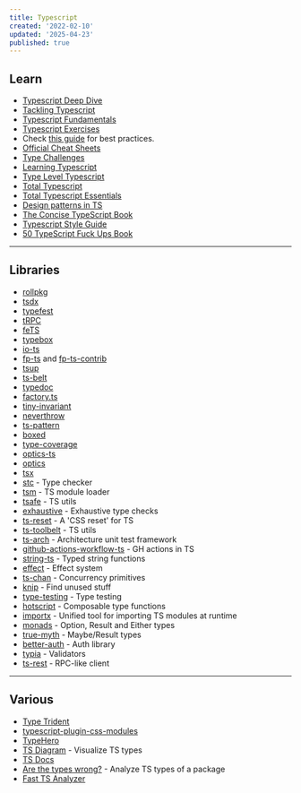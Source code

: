 ```yaml
---
title: Typescript
created: '2022-02-10'
updated: '2025-04-23'
published: true
---
```


## Learn

- [Typescript Deep Dive](https://basarat.gitbook.io/typescript)
- [Tackling Typescript](https://exploringjs.com/tackling-ts/toc.html)
- [Typescript Fundamentals](https://joyofcode.xyz/typescript-fundamentals)
- [Typescript Exercises](https://typescript-exercises.github.io/)
- Check [this guide](https://ts.dev/style/) for best practices.
- [Official Cheat Sheets](https://www.typescriptlang.org/cheatsheets)
- [Type Challenges](https://github.com/type-challenges/type-challenges)
- [Learning Typescript](https://www.learningtypescript.com/)
- [Type Level Typescript](https://type-level-typescript.com/)
- [Total Typescript](https://github.com/total-typescript)
- [Total Typescript Essentials](https://www.totaltypescript.com/books/total-typescript-essentials)
- [Design patterns in TS](https://refactoring.guru/design-patterns/typescript)
- [The Concise TypeScript Book](https://github.com/gibbok/typescript-book)
- [Typescript Style Guide](https://mkosir.github.io/typescript-style-guide/)
- [50 TypeScript Fuck Ups Book](https://github.com/azat-co/50-ts)

---

## Libraries

- [rollpkg](https://github.com/rafgraph/rollpkg)
- [tsdx](https://github.com/jaredpalmer/tsdx)
- [typefest](https://github.com/sindresorhus/type-fest)
- [tRPC](https://trpc.io/)
- [feTS](https://github.com/ardatan/feTS)
- [typebox](https://github.com/sinclairzx81/typebox)
- [io-ts](https://github.com/gcanti/io-ts)
- [fp-ts](https://github.com/gcanti/fp-ts) and [fp-ts-contrib](https://github.com/gcanti/fp-ts-contrib)
- [tsup](https://github.com/egoist/tsup)
- [ts-belt](https://mobily.github.io/ts-belt/)
- [typedoc](https://typedoc.org/)
- [factory.ts](https://github.com/willryan/factory.ts)
- [tiny-invariant](https://github.com/alexreardon/tiny-invariant)
- [neverthrow](https://github.com/supermacro/neverthrow)
- [ts-pattern](https://github.com/gvergnaud/ts-pattern)
- [boxed](https://github.com/swan-io/boxed)
- [type-coverage](https://github.com/plantain-00/type-coverage)
- [optics-ts](https://github.com/akheron/optics-ts)
- [optics](https://github.com/TSOptics/optics)
- [tsx](https://github.com/esbuild-kit/tsx)
- [stc](https://github.com/dudykr/stc) - Type checker
- [tsm](https://github.com/lukeed/tsm) - TS module loader
- [tsafe](https://github.com/garronej/tsafe) - TS utils
- [exhaustive](https://github.com/lukemorales/exhaustive) - Exhaustive type checks
- [ts-reset](https://github.com/total-typescript/ts-reset) - A 'CSS reset' for TS
- [ts-toolbelt](https://github.com/millsp/ts-toolbelt) - TS utils
- [ts-arch](https://github.com/ts-arch/ts-arch) - Architecture unit test framework
- [github-actions-workflow-ts](https://github.com/emmanuelnk/github-actions-workflow-ts) - GH actions in TS
- [string-ts](https://github.com/gustavoguichard/string-ts) - Typed string functions
- [effect](https://github.com/Effect-TS/effect) - Effect system
- [ts-chan](https://github.com/joeycumines/ts-chan) - Concurrency primitives
- [knip](https://github.com/webpro/knip) - Find unused stuff
- [type-testing](https://github.com/MichiganTypeScript/type-testing) - Type testing
- [hotscript](https://github.com/gvergnaud/hotscript) - Composable type functions
- [importx](https://github.com/antfu/importx) - Unified tool for importing TS modules at runtime
- [monads](https://github.com/thames-technology/monads) - Option, Result and Either types
- [true-myth](https://github.com/true-myth/true-myth) - Maybe/Result types
- [better-auth](https://github.com/better-auth/better-auth) - Auth library
- [typia](https://github.com/samchon/typia) - Validators
- [ts-rest](https://github.com/ts-rest/ts-rest) - RPC-like client

---

## Various

- [Type Trident](https://github.com/anuraghazra/type-trident)
- [typescript-plugin-css-modules](https://github.com/mrmckeb/typescript-plugin-css-modules)
- [TypeHero](https://typehero.dev/)
- [TS Diagram](https://tsdiagram.com/) - Visualize TS types
- [TS Docs](https://tsdocs.dev/)
- [Are the types wrong?](https://github.com/arethetypeswrong/arethetypeswrong.github.io) - Analyze TS types of a package
- [Fast TS Analyzer](https://github.com/sgb-io/fta)
